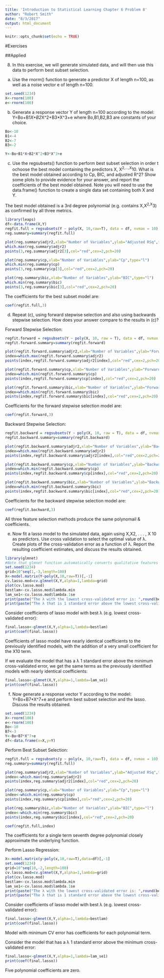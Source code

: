 ```yaml
---
title: 'Introduction to Statistical Learning Chapter 6 Problem 8'
author: "Robert Smith"
date: "8/3/2017"
output: html_document
---
```


```r
knitr::opts_chunk$set(echo = TRUE)
```

#Exercises

##Applied

8. In this exercise, we will generate simulated data, and will then use this data to perform best subset selection.

(a) Use the rnorm() function to generate a predictor X of length n=100, as well as a noise vector e of length n=100.
```r
set.seed(1234)
X<-rnorm(100)
e<-rnorm(100)
```

(b) Generate a response vector Y of length n=100 according to the model:
                      Y=Bo+B1*X+B2*X^2+B3*X^3+e
where Bo,B1,B2,B3 are constants of your choice.
```r
Bo<-10
B1<-4
B2<-7
B3<-2

Y<-Bo+B1*X+B2*X^2+B3*X^3+e
```

(c) Use the regsubsets() function to perform best subset selection in order t ochoose the best model containing the predictors X, X^2,...,X^10. What is the best model obtained according to Cp, BIC, and adjusted R^2? Show some plots to provide evidence for your answer, and report the coefficients of the best model obtained. Note you will need to use the data.frame() function to create a single data set containing both X and Y.

The best model obtained is a 3rd degree polynomial (e.g. contains X,X^2,X^3) as confirmed by all three metrics. 
```r
library(leaps)
df<-data.frame(X,Y)
regfit.full = regsubsets(Y ~ poly(X, 10,raw=T), data = df, nvmax = 10)
reg.summary=summary(regfit.full)

plot(reg.summary$adjr2,xlab="Number of Variables",ylab="Adjusted RSq",type="l")
which.max(reg.summary$adjr2)
points(3,reg.summary$adjr2[3],col="red",cex=2,pch=20)

plot(reg.summary$cp,xlab="Number of Variables",ylab="Cp",type="l")
which.min(reg.summary$cp)
points(3,reg.summary$cp[3],col="red",cex=2,pch=20)

plot(reg.summary$bic,xlab="Number of Variables",ylab="BIC",type="l")
which.min(reg.summary$bic)
points(3,reg.summary$bic[3],col="red",cex=2,pch=20)
```

The coefficients for the best subset model are:    
```r
coef(regfit.full,3)
```

(d) Repeat (c), using forward stepwise selection and also using backwards stepwise selection. How does your answer compare to the results in (c)?

Forward Stepwise Selection:
```r
regfit.forward = regsubsets(Y ~ poly(X, 10, raw = T), data = df, nvmax = 10,method="forward")
regfit.forward.summary=summary(regfit.forward)

plot(regfit.forward.summary$adjr2,xlab="Number of Variables",ylab="Forward Selection Adjusted RSq",type="l")
index=which.max(regfit.forward.summary$adjr2)
points(index,regfit.forward.summary$adjr2[index],col="red",cex=2,pch=20)

plot(regfit.forward.summary$cp,xlab="Number of Variables",ylab="Forward Selection Cp",type="l")
index=which.min(regfit.forward.summary$cp)
points(index,regfit.forward.summary$cp[index],col="red",cex=2,pch=20)

plot(regfit.forward.summary$bic,xlab="Number of Variables",ylab="Forward Selection BIC",type="l")
index=which.min(regfit.forward.summary$bic)
points(index,regfit.forward.summary$bic[index],col="red",cex=2,pch=20)
```


Coefficients for the forward stepwise selection model are:
```r
coef(regfit.forward,3)
```

Backward Stepwise Selection:
```r
regfit.backward = regsubsets(Y ~ poly(X, 10, raw = T), data = df, nvmax = 10,method="backward")
regfit.backward.summary=summary(regfit.backward)

plot(regfit.backward.summary$adjr2,xlab="Number of Variables",ylab="Backward Selection Adjusted RSq",type="l")
index=which.max(regfit.backward.summary$adjr2)
points(index,regfit.backward.summary$adjr2[index],col="red",cex=2,pch=20)

plot(regfit.backward.summary$cp,xlab="Number of Variables",ylab="Backward Selection Cp",type="l")
index=which.min(regfit.backward.summary$cp)
points(index,regfit.backward.summary$cp[index],col="red",cex=2,pch=20)

plot(regfit.backward.summary$bic,xlab="Number of Variables",ylab="Backward Selection BIC",type="l")
index=which.min(regfit.backward.summary$bic)
points(index,regfit.backward.summary$bic[index],col="red",cex=2,pch=20)
```

Coefficients for the backward stepwise selection model are:
```r
coef(regfit.backward,3)
```

All three feature selection methods produce the same polynomail & coefficients.

(e) Now fit a lasso model to the simulated data, again using X,X2, . . . , X 10 as predictors. Use cross validation to select the optimal value of λ. Create plots of the cross-validation error as a function of λ. Report the resulting coefficient estimates, and discuss the results obtained.

```r
library(glmnet)
#Note that glmnet function automatically converts qualitative features to dummy variables and scales those that are numeric.
set.seed(1234)
grid=10^seq(1,-3,length=100)
X<-model.matrix(Y~poly(X,10,raw=T))[,-1]
cv.lasso.mod=cv.glmnet(X,Y,alpha=1,lambda=grid)
plot(cv.lasso.mod)
bestlam<-cv.lasso.mod$lambda.min
lam_se1<-cv.lasso.mod$lambda.1se
print(paste("The λ with the lowest cross-validated error is: ",round(bestlam,3),sep=""))
print(paste("The λ that is 1 standard error above the lowest cross-validated error is: ",round(lam_se1,3),sep=""))
```

Consider coefficients of lasso model with best λ (e.g. lowest cross-validated error):
```r
final.lasso<-glmnet(X,Y,alpha=1,lambda=bestlam)
print(coef(final.lasso))
```
Coefficients of lasso model have nearly identical coefficients to the previously identified models, with the addition of a very small coefficient for the X10 term. 

If we evaluate the model that has a λ 1 standard error above the minimum cross-validated error, we get the same terms as the previously identified models with nearly identical coefficients:
```r
final.lasso<-glmnet(X,Y,alpha=1,lambda=lam_se1)
print(coef(final.lasso))
```

(f) Now generate a response vector Y according to the model:
Y=Bo+B7*X^7+e
and perform best subset selection and the lasso. Discuss the results obtained.
```r
set.seed(1234)
X<-rnorm(100)
e<-rnorm(100)
Bo<-10
B7<-3
Y<-Bo+B7*X^7+e
df<-data.frame(x=X,y=Y)
```

Perform Best Subset Selection:
```r
regfit.full = regsubsets(y ~ poly(x, 10,raw=T), data = df, nvmax = 10)
reg.summary=summary(regfit.full)

plot(reg.summary$adjr2,xlab="Number of Variables",ylab="Adjusted RSq",type="l")
index<-which.max(reg.summary$adjr2)
points(index,reg.summary$adjr2[index],col="red",cex=2,pch=20)

plot(reg.summary$cp,xlab="Number of Variables",ylab="Cp",type="l")
index<-which.min(reg.summary$cp)
points(index,reg.summary$cp[index],col="red",cex=2,pch=20)

plot(reg.summary$bic,xlab="Number of Variables",ylab="BIC",type="l")
index<-which.min(reg.summary$bic)
points(index,reg.summary$bic[index],col="red",cex=2,pch=20)

coef(regfit.full,index)
```
The coefficients for a single term seventh degree polynomial closely approximate the underlying function.

Perform Lasso Regression:
```r
X<-model.matrix(y~poly(x,10,raw=T),data=df)[,-1]
set.seed(1234)
grid=10^seq(10,-2,length=100)
cv.lasso.mod=cv.glmnet(X,Y,alpha=1,lambda=grid)
plot(cv.lasso.mod)
bestlam<-cv.lasso.mod$lambda.min
lam_se1<-cv.lasso.mod$lambda.1se
print(paste("The λ with the lowest cross-validated error is: ",round(bestlam,3),sep=""))
print(paste("The λ that is 1 standard error above the lowest cross-validated error is: ",round(lam_se1,3),sep=""))
```

Consider coefficients of lasso model with best λ (e.g. lowest cross-validated error):
```r
final.lasso<-glmnet(X,Y,alpha=1,lambda=bestlam)
print(coef(final.lasso))
```
Model with minimum CV error has coefficients for each polynomial term. 

Consider the model that has a λ 1 standard error above the minimum cross-validated error:
```r
final.lasso<-glmnet(X,Y,alpha=1,lambda=lam_se1)
print(coef(final.lasso))
```
Five polynomial coefficients are zero.
